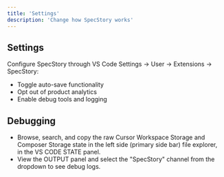 ```yaml
---
title: 'Settings'
description: 'Change how SpecStory works'
---
```


## Settings

Configure SpecStory through VS Code Settings → User → Extensions → SpecStory:
- Toggle auto-save functionality
- Opt out of product analytics
- Enable debug tools and logging

## Debugging
- Browse, search, and copy the raw Cursor Workspace Storage and Composer Storage state in the left side (primary side bar) file explorer, in the VS CODE STATE panel.
- View the OUTPUT panel and select the "SpecStory" channel from the dropdown to see debug logs.